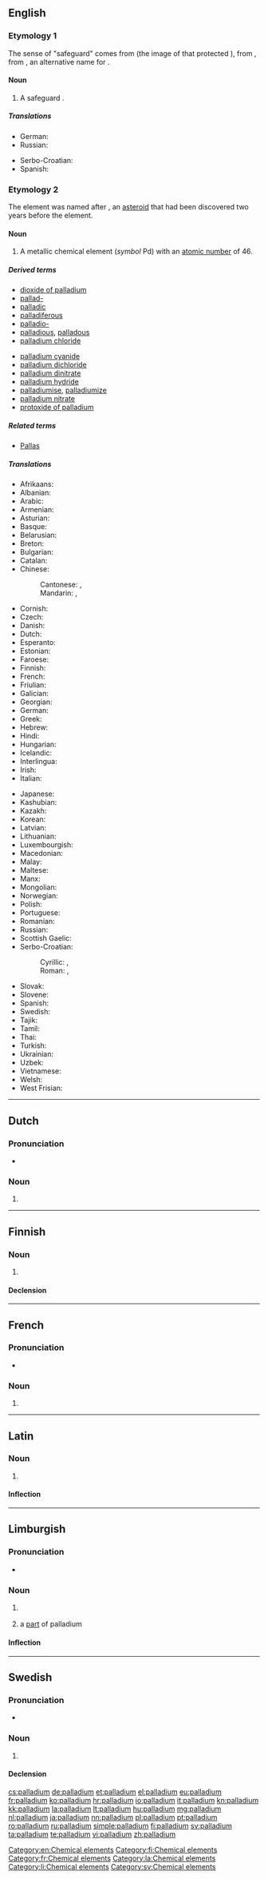 {{also|Palladium}}
==English==
{{wikipedia}}

===Etymology 1===
The sense of "safeguard" comes from {{etyl|la}} {{term|Palladium|lang=la}} (the image of {{term|Pallas|lang=en}} that protected {{term|Troy|lang=en}}), from {{etyl|grc}} {{term|Παλλάδιον|lang=grc}}, from {{term|Παλλάς|lang=grc}}, an alternative name for {{term|Athena|lang=en}}.

====Noun====
{{en-noun|pl=palladia}}

# A safeguard {{qualifier|from a statue of Athena that was believed to safeguard the ancient city of Troy}}.

=====Translations=====
{{trans-top|a safeguard}}
* German: {{t+|de|Schutz|m}}
* Russian: {{t+|ru|палладиум|m|tr=palládium}}
{{trans-mid}}
* Serbo-Croatian: {{t-|sh|paladij|m}}
* Spanish: {{t+|es|paladión|f}}
{{trans-bottom}}

===Etymology 2===
The element was named after {{term|w:Pallas|Pallas}}, an [[asteroid]] that had been discovered two years before the element.
{{elements|Pd|rhodium|Rh|silver|Ag}}

====Noun====
{{en-noun|-}}

# A metallic chemical element (''symbol'' Pd) with an [[atomic number]] of 46.

=====Derived terms=====
{{der-top}}
* [[dioxide of palladium]]
* [[pallad-]]
* [[palladic]]
* [[palladiferous]]
* [[palladio-]]
* [[palladious]], [[palladous]]
* [[palladium chloride]]
{{der-mid}}
* [[palladium cyanide]]
* [[palladium dichloride]]
* [[palladium dinitrate]]
* [[palladium hydride]]
* [[palladiumise]], [[palladiumize]]
* [[palladium nitrate]]
* [[protoxide of palladium]]
{{der-bottom}}

=====Related terms=====
* [[Pallas]]

=====Translations=====
{{trans-top|chemical element}}
* Afrikaans: {{t-|af|palladium}}
* Albanian: {{t-|sq|palad}}
* Arabic: {{t-|ar|بلاديوم|m|tr=baládyum}}
* Armenian: {{t-|hy|պալադիում|tr=paladium}}
* Asturian: {{t-|ast|paladiu|m}}
* Basque: {{t-|eu|paladioa}}
* Belarusian: {{t-|be|паладый|m|tr=paládyj}}
* Breton: {{t-|br|palladiom}}
* Bulgarian: {{t-|bg|паладий|m|tr=paládij}}
* Catalan: {{t-|ca|pal·ladi|m}}
* Chinese:
*: Cantonese: {{tø|yue|鈀|sc=Hani}}, {{tø|yue|钯|tr=bǎ|sc=Hani}}
*: Mandarin: {{t-|cmn|鈀|sc=Hani}}, {{t-|cmn|钯|tr=bǎ|sc=Hani}}
* Cornish: {{t-|kw|paladyum}}
* Czech: {{t+|cs|palladium}}
* Danish: {{t-|da|palladium}}
* Dutch: {{t+|nl|palladium|n}}
* Esperanto: {{t-|eo|paladio}}
* Estonian: {{t+|et|pallaadium}}
* Faroese: {{t-|fo|palladium}}
* Finnish: {{t+|fi|palladium}}
* French: {{t+|fr|palladium|m}}
* Friulian: {{tø|fur|paladi}}
* Galician: {{t+|gl|paladio}}
* Georgian: {{t-|ka|პალადიუმი|tr=paladiumi|sc=Geor}}
* German: {{t+|de|Palladium|n}}
* Greek: {{t+|el|παλλάδιο|n|tr=palládio}}
* Hebrew: {{t+|he|פלדיום|tr=paládyum}}
* Hindi: {{t-|hi|निचूषातु|tr=nichooshaatu|sc=Deva}}
* Hungarian: {{t+|hu|palládium}}
* Icelandic: {{t+|is|palladín}}
* Interlingua: {{t-|ia|palladium}}
* Irish: {{t+|ga|pallaidiam}}
* Italian: {{t+|it|palladio|m}}
{{trans-mid}}
* Japanese: {{t+|ja|パラジウム|tr=parajiumu}}
* Kashubian: {{t-|csb|pallôd}}
* Kazakh: {{t-|kk|палладий|tr=palladiy|sc=Cyrl}}
* Korean: {{t+|ko|팔라듐|tr=palladyum|sc=Hang}}
* Latvian: {{t-|lv|pallādijs}}
* Lithuanian: {{t+|lt|paladis}}
* Luxembourgish: {{t-|lb|Palladium}}
* Macedonian: {{t-|mk|паладиум|m|tr=paládium}}
* Malay: {{t-|ms|paladium}}
* Maltese: {{t-|mt|palladju}}
* Manx: {{t-|gv|pallaadjum}}
* Mongolian: {{t-|mn|паллади|tr=palladi|sc=Cyrl}}
* Norwegian: {{t-|no|palladium}}
* Polish: {{t+|pl|pallad|m}}
* Portuguese: {{t+|pt|paládio|m}}
* Romanian: {{t+|ro|paladiu|n}}
* Russian: {{t+|ru|палладий|m|tr=palládij}}
* Scottish Gaelic: {{t-|gd|pallaidiam}}
* Serbo-Croatian:
*: Cyrillic: {{t-|sh|паладиjум|m|sc=Cyrl}}, {{t-|sh|паладиj|m|sc=Cyrl}}
*: Roman: {{t-|sh|paladijum|m}}, {{t-|sh|paladij|m}}
* Slovak: {{t-|sk|paládium}}
* Slovene: {{t+|sl|paladij}}
* Spanish: {{t+|es|paladio|m}}
* Swedish: {{t+|sv|palladium|n}}
* Tajik: {{t-|tg|palladi'}}
* Tamil: {{ta|வெண்ணிரும்பு|tr=veNNirumbu}}
* Thai: {{t-|th|แพลเลเดียม|tr=phaellēdiam}}
* Turkish: {{t+|tr|palladyum}}
* Ukrainian: {{t-|uk|паладiй|m|tr=paládij}}
* Uzbek: {{t-|uz|палладий|tr=palladiy|sc=Cyrl}}
* Vietnamese: {{t-|vi|palađi}}
* Welsh: {{t+|cy|paladiwm}}
* West Frisian: {{t-|fy|palladium}}
{{trans-bottom}}

[[Category:en:Chemical elements]]

----

==Dutch==
{{wikipedia|lang=nl}}
{{elements|Pd|rhodium|Rh|zilver|Ag|lang=nl}}

===Pronunciation===
* {{audio|Nl-palladium.ogg|Audio}}

===Noun===
{{nl-noun|n|-|-}}

# {{l|en|palladium}}

----

==Finnish==
{{wikipedia|lang=fi}}

===Noun===
{{fi-noun}}

# {{l|en|palladium}}

====Declension====
{{fi-decl-tuoli|palladium|||a|i|nopl=1|i=0}}

[[Category:fi:Chemical elements]]

----

==French==
{{wikipedia|lang=fr}}

===Pronunciation===
* {{IPA|lang=fr|/pa.la.djɔm/}}

===Noun===
{{fr-noun-unc|m}}

# {{l|en|palladium}}

[[Category:fr:Chemical elements]]

----

==Latin==
{{wikipedia|lang=la}}

===Noun===
{{la-noun|palladium|palladii|palladiī|n|second}}

# {{l|en|palladium}}

====Inflection====
{{la-decl-2nd-N|palladi}}

[[Category:la:Chemical elements]]

----

==Limburgish==

===Pronunciation===
* {{IPA|[pəˈlaː˨ɖɔ˧m]|lang=li}}

===Noun===
{{li-noun|g=n}}

# {{uncountable|lang=li}} {{l|en|palladium}}
# a [[part]] of palladium

====Inflection====
{{li-decl-noun-um|palladium}}

[[Category:li:Chemical elements]]

----

==Swedish==
{{wikipedia|lang=sv}}

===Pronunciation===
* {{IPA|/paˈlɑːdɪɵm/|lang=sv}}

===Noun===
{{sv-noun|g=n}}

# {{l|en|palladium}}

====Declension====
{{sv-noun-unc-irreg-n|2=palladiumet}}

[[Category:sv:Chemical elements]]

[[cs:palladium]]
[[de:palladium]]
[[et:palladium]]
[[el:palladium]]
[[eu:palladium]]
[[fr:palladium]]
[[ko:palladium]]
[[hr:palladium]]
[[io:palladium]]
[[it:palladium]]
[[kn:palladium]]
[[kk:palladium]]
[[la:palladium]]
[[lt:palladium]]
[[hu:palladium]]
[[mg:palladium]]
[[nl:palladium]]
[[ja:palladium]]
[[nn:palladium]]
[[pl:palladium]]
[[pt:palladium]]
[[ro:palladium]]
[[ru:palladium]]
[[simple:palladium]]
[[fi:palladium]]
[[sv:palladium]]
[[ta:palladium]]
[[te:palladium]]
[[vi:palladium]]
[[zh:palladium]]